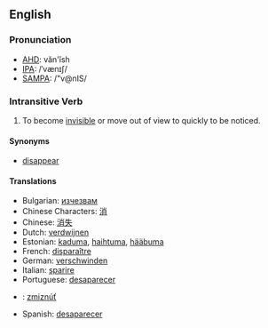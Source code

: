 ==English==
===Pronunciation===
*[[w:AHD|AHD]]: văn'ĭsh
*[[w:IPA|IPA]]: /ˈvænɪʃ/
*[[w:SAMPA|SAMPA]]: /"v@nIS/

===Intransitive Verb===
#To become [[invisible]] or move out of view to quickly to be noticed.

====Synonyms====
*[[disappear]]

====Translations====
*Bulgarian: [[изчезвам]]
*Chinese Characters: [[消]]
*Chinese: [[消失]]
*Dutch: [[verdwijnen]]
*Estonian: [[kaduma]], [[haihtuma]], [[hääbuma]]
*French: [[disparaître]]
*German: [[verschwinden]]
*Italian: [[sparire]]
*Portuguese: [[desaparecer]]
*{{sk}}: [[zmiznúť]]
*Spanish: [[desaparecer]]